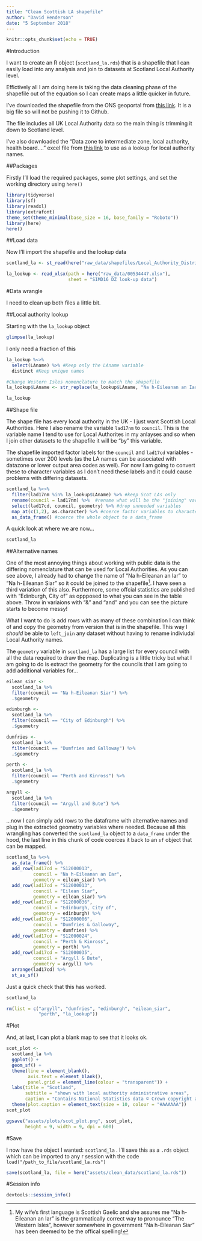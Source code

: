 ```yaml
---
title: "Clean Scottish LA shapefile"
author: "David Henderson"
date: "5 September 2018"
---
```


```r
knitr::opts_chunk$set(echo = TRUE)
```

#Introduction

I want to create an R object (`scotland_la.rds`) that is a shapefile that I can easily load into any analysis and join to datasets at Scotland Local Authority level. 

Effictively all I am doing here is taking the data cleaning phase of the shapefile out of the equation so I can create maps a little quicker in future. 

I've downloaded the shapefile from the ONS geoportal from [this link](http://geoportal.statistics.gov.uk/datasets/local-authority-districts-december-2017-full-clipped-boundaries-in-united-kingdom-wgs84). It is a big file so will not be pushing it to Github.

The file includes all UK Local Authority data so the main thing is trimming it down to Scotland level.

I've also downloaded the "Data zone to intermediate zone, local authority, health board...." excel file from [this link](https://www.gov.scot/Topics/Statistics/SIMD) to use as a lookup for local authority names.

##Packages

Firstly I'll load the required packages, some plot settings, and set the working directory using `here()`

```r
library(tidyverse)
library(sf)
library(readxl)
library(extrafont)
theme_set(theme_minimal(base_size = 16, base_family = "Roboto"))
library(here)
here()
```

##Load data

Now I'll import the shapefile and the lookup data

```r
scotland_la <- st_read(here("raw_data/shapefiles/Local_Authority_Districts_December_2017_Full_Clipped_Boundaries_in_United_Kingdom_WGS84.shp"))

la_lookup <- read_xlsx(path = here("raw_data/00534447.xlsx"),
                       sheet = "SIMD16 DZ look-up data") 
```

#Data wrangle

I need to clean up both files a little bit.

##Local authority lookup

Starting with the `la_lookup` object

```r
glimpse(la_lookup)
```

I only need a fraction of this

```r
la_lookup %<>% 
  select(LAname) %>% #Keep only the LAname variable
  distinct #Keep unique names 

#Change Western Isles nomenclature to match the shapefile
la_lookup$LAname <- str_replace(la_lookup$LAname, "Na h-Eileanan an Iar", "Na h-Eileanan Siar")

la_lookup
```

##Shape file

The shape file has every local authority in the UK - I just want Scottish Local Authorities. Here I also rename the variable `lad17nm` to `council`. This is the variable name I tend to use for Local Authorites in my anlayses and so when I join other datasets to the shapefile it will be "by" this variable.

The shapefile imported factor labels for the `council` and `lad17cd` variables - sometimes over 200 levels (as the LA names can be associated with datazone or lower output area codes as well). For now I am going to convert these to character variables as I don't need these labels and it could cause problems with differing datasets.


```r
scotland_la %<>%
  filter(lad17nm %in% la_lookup$LAname) %>% #keep Scot LAs only 
  rename(council = lad17nm) %>%  #rename what will be the "joining" variable to "council"
  select(lad17cd, council, geometry) %>% #drop unneeded variables
  map_at(c(1,2), as.character) %>% #coerce factor variables to character
  as_data_frame() #coerce the whole object to a data_frame
```

A quick look at where we are now...

```r
scotland_la
```

##Alternative names

One of the most annoying things about working with public data is the differing nomenclature that can be used for Local Authorities. As you can see above, I already had to change the name of "Na h-Eileanan an Iar" to "Na h-Eileanan Siar" so it could be joined to the shapefile[^1]. I have seen a third variation of this also. Furthermore, some offcial statistics are published with "Edinburgh, City of" as oppposed to what you can see in the table above. Throw in variaions with "&" and "and" and you can see the picture starts to become messy!

What I want to do is add rows with as many of these combination I can think of and copy the geometry from version that is in the shapefile. This way I *should* be able to `left_join` any dataset without having to rename indiviudal Local Authority names.

[^1]: My wife's first language is Scottish Gaelic and she assures me "Na h-Eileanan an Iar" is the grammatically correct way to pronounce "The Western Isles", however somewhere in government "Na h-Eileanan Siar" has been deemed to be the offical spelling!

The `geometry` variable in `scotland_la` has a large list for every council with all the data required to draw the map. Duplicating is a little tricky but what I am going to do is extract the geometry for the councils that I am going to add additional variables for...


```r
eilean_siar <- 
  scotland_la %>% 
  filter(council == "Na h-Eileanan Siar") %>% 
  .$geometry

edinburgh <- 
  scotland_la %>% 
  filter(council == "City of Edinburgh") %>% 
  .$geometry

dumfries <- 
  scotland_la %>% 
  filter(council == "Dumfries and Galloway") %>% 
  .$geometry

perth <-
  scotland_la %>% 
  filter(council == "Perth and Kinross") %>% 
  .$geometry

argyll <- 
  scotland_la %>% 
  filter(council == "Argyll and Bute") %>% 
  .$geometry
```

...now I can simply add rows to the dataframe with alternative names and plug in the extracted geometry variables where needed. Because all this wrangling has converted the `scotland_la` object to a `data_frame` under the hood, the last line in this chunk of code coerces it back to an `sf` object that can be mapped.

```r
scotland_la %<>% 
  as_data_frame() %>% 
  add_row(lad17cd = "S12000013", 
          council = "Na h-Eileanan an Iar",
          geometry = eilean_siar) %>%
  add_row(lad17cd = "S12000013", 
          council = "Eilean Siar",
          geometry = eilean_siar) %>%
  add_row(lad17cd = "S12000036",
          council = "Edinburgh, City of",
          geometry = edinburgh) %>% 
  add_row(lad17cd = "S12000006",
          council = "Dumfries & Galloway",
          geometry = dumfries) %>% 
  add_row(lad17cd = "S12000024",
          council = "Perth & Kinross",
          geometry = perth) %>% 
  add_row(lad17cd = "S12000035",
          council = "Argyll & Bute",
          geometry = argyll) %>% 
  arrange(lad17cd) %>% 
  st_as_sf()
```

Just a quick check that this has worked.


```r
scotland_la
```

```r
rm(list = c("argyll", "dumfries", "edinburgh", "eilean_siar",
            "perth", "la_lookup"))
```

#Plot

And, at last, I can plot a blank map to see that it looks ok.

```r
scot_plot <-
  scotland_la %>% 
  ggplot() +
  geom_sf() +
  theme(line = element_blank(),
        axis.text = element_blank(),
        panel.grid = element_line(colour = "transparent")) +
  labs(title = "Scotland",
       subtitle = "shown with local authority administrative areas",
       caption = "Contains National Statistics data © Crown copyright and database right 2018\nContains OS data © Crown copyright and database right 2018") +
  theme(plot.caption = element_text(size = 10, colour = "#AAAAAA"))
scot_plot
```

```r
ggsave("assets/plots/scot_plot.png", scot_plot, 
       height = 9, width = 9, dpi = 600)
```


#Save

I now have the object I wanted: `scotland_la` . I'll save this as a `.rds` object which can be imported to any r session with the code `load("/path_to_file/scotland_la.rds")`

```r
save(scotland_la, file = here("assets/clean_data/scotland_la.rds"))
```

#Session info

```r
devtools::session_info()
```